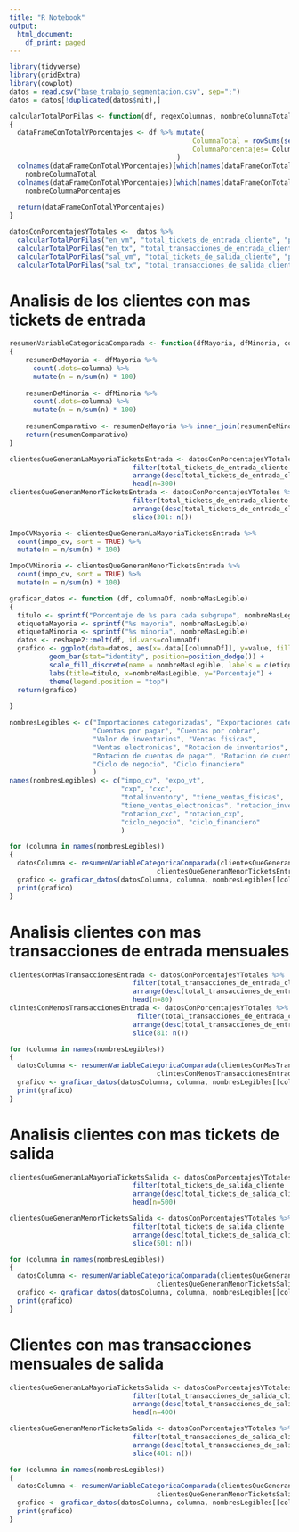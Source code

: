 ```yaml
---
title: "R Notebook"
output:
  html_document:
    df_print: paged
---
```


```r
library(tidyverse)
library(gridExtra)
library(cowplot)
datos = read.csv("base_trabajo_segmentacion.csv", sep=";") 
datos = datos[!duplicated(datos$nit),]
```

```r
calcularTotalPorFilas <- function(df, regexColumnas, nombreColumnaTotal, nombreColumnaPorcentajes)
{
  dataFrameConTotalYPorcentajes <- df %>% mutate(
                                              ColumnaTotal = rowSums(select(.,contains(regexColumnas))),
                                              ColumnaPorcentajes= ColumnaTotal/sum(ColumnaTotal)*100
                                          ) 
  colnames(dataFrameConTotalYPorcentajes)[which(names(dataFrameConTotalYPorcentajes) == "ColumnaTotal")] <- 
    nombreColumnaTotal
  colnames(dataFrameConTotalYPorcentajes)[which(names(dataFrameConTotalYPorcentajes) == "ColumnaPorcentajes")] <- 
    nombreColumnaPorcentajes
                                          
  return(dataFrameConTotalYPorcentajes)
}
```


```r
datosConPorcentajesYTotales <-  datos %>% 
  calcularTotalPorFilas("en_vm", "total_tickets_de_entrada_cliente", "porcentaje_de_tickets_de_entrada_cliente") %>%
  calcularTotalPorFilas("en_tx", "total_transacciones_de_entrada_cliente", "porcentaje_transacciones_de_entrada_cliente") %>%
  calcularTotalPorFilas("sal_vm", "total_tickets_de_salida_cliente", "porcentaje_tickets_de_salida_cliente") %>% 
  calcularTotalPorFilas("sal_tx", "total_transacciones_de_salida_cliente", "porcentaje_transacciones_de_salida_cliente") 
```

# Analisis de los clientes con mas tickets de entrada 

```r
resumenVariableCategoricaComparada <- function(dfMayoria, dfMinoria, columna)
{
    resumenDeMayoria <- dfMayoria %>%
      count(.dots=columna) %>%
      mutate(n = n/sum(n) * 100)
    
    resumenDeMinoria <- dfMinoria %>%
      count(.dots=columna) %>%
      mutate(n = n/sum(n) * 100)
    
    resumenComparativo <- resumenDeMayoria %>% inner_join(resumenDeMinoria, by= structure(names=columna, .Data=columna))
    return(resumenComparativo)
}
```



```r
clientesQueGeneranLaMayoriaTicketsEntrada <- datosConPorcentajesYTotales %>%
                               filter(total_tickets_de_entrada_cliente != 0)  %>%  
                               arrange(desc(total_tickets_de_entrada_cliente)) %>%
                               head(n=300)
clientesQueGeneranMenorTicketsEntrada <- datosConPorcentajesYTotales %>%
                               filter(total_tickets_de_entrada_cliente != 0)  %>%  
                               arrange(desc(total_tickets_de_entrada_cliente)) %>%
                               slice(301: n())
```






```r
ImpoCVMayoria <- clientesQueGeneranLaMayoriaTicketsEntrada %>%
  count(impo_cv, sort = TRUE) %>%
  mutate(n = n/sum(n) * 100)

ImpoCVMinoria <- clientesQueGeneranMenorTicketsEntrada %>%
  count(impo_cv, sort = TRUE) %>%
  mutate(n = n/sum(n) * 100)

```


```r


graficar_datos <- function (df, columnaDf, nombreMasLegible)
{
  titulo <- sprintf("Porcentaje de %s para cada subgrupo", nombreMasLegible)
  etiquetaMayoria <- sprintf("%s mayoria", nombreMasLegible)
  etiquetaMinoria <- sprintf("%s minoria", nombreMasLegible)
  datos <- reshape2::melt(df, id.vars=columnaDf)
  grafico <- ggplot(data=datos, aes(x=.data[[columnaDf]], y=value, fill=variable)) +
          geom_bar(stat="identity", position=position_dodge()) + 
          scale_fill_discrete(name = nombreMasLegible, labels = c(etiquetaMayoria, etiquetaMinoria)) +
          labs(title=titulo, x=nombreMasLegible, y="Porcentaje") + 
          theme(legend.position = "top")
  return(grafico) 
  
}

```


```r
nombresLegibles <- c("Importaciones categorizadas", "Exportaciones categorizadas",
                     "Cuentas por pagar", "Cuentas por cobrar",
                     "Valor de inventarios", "Ventas fisicas", 
                     "Ventas electronicas", "Rotacion de inventarios",
                     "Rotacion de cuentas de pagar", "Rotacion de cuentas por cobrar",
                     "Ciclo de negocio", "Ciclo financiero"
                     )
names(nombresLegibles) <- c("impo_cv", "expo_vt", 
                            "cxp", "cxc", 
                            "totalinventory", "tiene_ventas_fisicas",
                            "tiene_ventas_electronicas", "rotacion_inventarios",
                            "rotacion_cxc", "rotacion_cxp", 
                            "ciclo_negocio", "ciclo_financiero"
                            )
```


```r

for (columna in names(nombresLegibles))
{
  datosColumna <- resumenVariableCategoricaComparada(clientesQueGeneranLaMayoriaTicketsEntrada, 
                                     clientesQueGeneranMenorTicketsEntrada, columna)
  grafico <- graficar_datos(datosColumna, columna, nombresLegibles[[columna]])
  print(grafico)
}

```

# Analisis clientes con mas transacciones de entrada mensuales 

```r
clientesConMasTransaccionesEntrada <- datosConPorcentajesYTotales %>%
                               filter(total_transacciones_de_entrada_cliente != 0)  %>%  
                               arrange(desc(total_transacciones_de_entrada_cliente)) %>%
                               head(n=80)
clintesConMenosTransaccionesEntrada <- datosConPorcentajesYTotales %>%
                                filter(total_transacciones_de_entrada_cliente != 0)  %>%  
                               arrange(desc(total_transacciones_de_entrada_cliente)) %>%
                               slice(81: n())
```


```r
for (columna in names(nombresLegibles))
{
  datosColumna <- resumenVariableCategoricaComparada(clientesConMasTransaccionesEntrada, 
                                     clintesConMenosTransaccionesEntrada, columna)
  grafico <- graficar_datos(datosColumna, columna, nombresLegibles[[columna]])
  print(grafico)
}
```

# Analisis clientes con mas tickets de salida

```r
clientesQueGeneranLaMayoriaTicketsSalida <- datosConPorcentajesYTotales %>%
                               filter(total_tickets_de_salida_cliente != 0)  %>%  
                               arrange(desc(total_tickets_de_salida_cliente)) %>%
                               head(n=500)

clientesQueGeneranMenorTicketsSalida <- datosConPorcentajesYTotales %>%
                               filter(total_tickets_de_salida_cliente != 0)  %>%  
                               arrange(desc(total_tickets_de_salida_cliente)) %>%
                               slice(501: n())
```


```r
for (columna in names(nombresLegibles))
{
  datosColumna <- resumenVariableCategoricaComparada(clientesQueGeneranLaMayoriaTicketsSalida, 
                                     clientesQueGeneranMenorTicketsSalida, columna)
  grafico <- graficar_datos(datosColumna, columna, nombresLegibles[[columna]])
  print(grafico)
}
```


# Clientes con mas transacciones mensuales de salida 

```r
clientesQueGeneranLaMayoriaTicketsSalida <- datosConPorcentajesYTotales %>%
                               filter(total_transacciones_de_salida_cliente != 0)  %>%  
                               arrange(desc(total_transacciones_de_salida_cliente)) %>%
                               head(n=400)

clientesQueGeneranMenorTicketsSalida <- datosConPorcentajesYTotales %>%
                               filter(total_transacciones_de_salida_cliente != 0)  %>%  
                               arrange(desc(total_transacciones_de_salida_cliente)) %>%
                               slice(401: n())
```


```r
for (columna in names(nombresLegibles))
{
  datosColumna <- resumenVariableCategoricaComparada(clientesQueGeneranLaMayoriaTicketsSalida, 
                                     clientesQueGeneranMenorTicketsSalida, columna)
  grafico <- graficar_datos(datosColumna, columna, nombresLegibles[[columna]])
  print(grafico)
}
```

